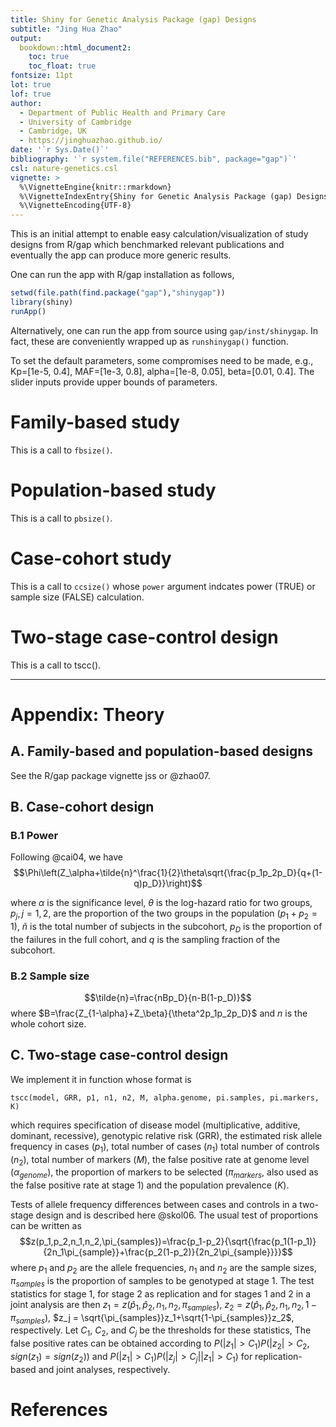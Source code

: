 ```yaml
---
title: Shiny for Genetic Analysis Package (gap) Designs
subtitle: "Jing Hua Zhao"
output:
  bookdown::html_document2:
    toc: true
    toc_float: true
fontsize: 11pt
lot: true
lof: true
author:
  - Department of Public Health and Primary Care
  - University of Cambridge
  - Cambridge, UK
  - https://jinghuazhao.github.io/
date: '`r Sys.Date()`'
bibliography: '`r system.file("REFERENCES.bib", package="gap")`'
csl: nature-genetics.csl
vignette: >
  %\VignetteEngine{knitr::rmarkdown}
  %\VignetteIndexEntry{Shiny for Genetic Analysis Package (gap) Designs}
  %\VignetteEncoding{UTF-8}
---
```


This is an initial attempt to enable easy calculation/visualization of study designs from R/gap which benchmarked relevant publications and eventually the app can produce more generic results.

One can run the app with R/gap installation as follows,

```r
setwd(file.path(find.package("gap"),"shinygap"))
library(shiny)
runApp()
```

Alternatively, one can run the app from source using `gap/inst/shinygap`. In fact, these are conveniently wrapped up as `runshinygap()` function.

To set the default parameters, some compromises need to be made, e.g., Kp=[1e-5, 0.4], MAF=[1e-3, 0.8], alpha=[1e-8, 0.05], beta=[0.01, 0.4]. The slider inputs provide upper bounds of parameters.

# Family-based study

This is a call to `fbsize()`.

# Population-based study

This is a call to `pbsize()`.

# Case-cohort study

This is a call to `ccsize()` whose `power` argument indcates power (TRUE) or sample size (FALSE) calculation.

# Two-stage case-control design

This is a call to tscc().

---

# Appendix: Theory {-}

## A. Family-based and population-based designs {-}

See the R/gap package vignette jss or @zhao07.

## B. Case-cohort design {-}

### B.1 Power {-}

Following @cai04, we have
$$\Phi\left(Z_\alpha+\tilde{n}^\frac{1}{2}\theta\sqrt{\frac{p_1p_2p_D}{q+(1-q)p_D}}\right)$$

where $\alpha$ is the significance level, $\theta$ is the log-hazard ratio for
two groups, $p_j, j = 1, 2$, are the proportion of the two groups
in the population ($p_1 + p_2 = 1$), $\tilde{n}$ is the total number of subjects in the subcohort, $p_D$ is the proportion of the failures in
the full cohort, and $q$ is the sampling fraction of the subcohort.

### B.2 Sample size {-}

$$\tilde{n}=\frac{nBp_D}{n-B(1-p_D)}$$ where $B=\frac{Z_{1-\alpha}+Z_\beta}{\theta^2p_1p_2p_D}$ and $n$ is the whole cohort size.

## C. Two-stage case-control design {-}

We implement it in function \texttt{tscc} whose format is
```
tscc(model, GRR, p1, n1, n2, M, alpha.genome, pi.samples, pi.markers, K)
```
which requires specification of disease model (multiplicative, additive, dominant, recessive), genotypic relative risk (GRR), the
estimated risk allele frequency in cases ($p_1$), total number of cases ($n_1$) total number of controls ($n_2$), total number of
markers ($M$), the false positive rate at genome level ($\alpha_\mathit{genome}$), the proportion of markers to be selected
($\pi_\mathit{markers}$, also used as the false positive rate at stage 1) and the population prevalence ($K$).

Tests of allele frequency differences between cases and controls in a two-stage design and is described here @skol06. The
usual test of proportions can be written as
$$z(p_1,p_2,n_1,n_2,\pi_{samples})=\frac{p_1-p_2}{\sqrt{\frac{p_1(1-p_1)}{2n_1\pi_{sample}}+\frac{p_2(1-p_2)}{2n_2\pi_{sample}}}}$$
where $p_1$ and $p_2$ are the allele frequencies, $n_1$ and $n_2$ are the sample sizes, $\pi_{samples}$ is the proportion of samples
to be genotyped at stage 1. The test statistics for stage 1, for stage 2 as replication and for stages 1 and 2 in a joint analysis
are then $z_1 = z(\hat p_1,\hat p_2,n_1,n_2,\pi_{samples})$, $z_2 = z(\hat p_1,\hat p_2,n_1,n_2,1-\pi_{samples})$,
$z_j = \sqrt{\pi_{samples}}z_1+\sqrt{1-\pi_{samples}}z_2$, respectively.
Let $C_1$, $C_2$, and $C_j$ be the thresholds for these statistics,
The false positive rates can be obtained according to $P(|z_1|>C_1)P(|z_2|>C_2,sign(z_1)=sign(z_2))$ and
$P(|z_1|>C_1)P(|z_j|>C_j||z_1|>C_1)$ for replication-based and joint analyses, respectively.

# References {-}
